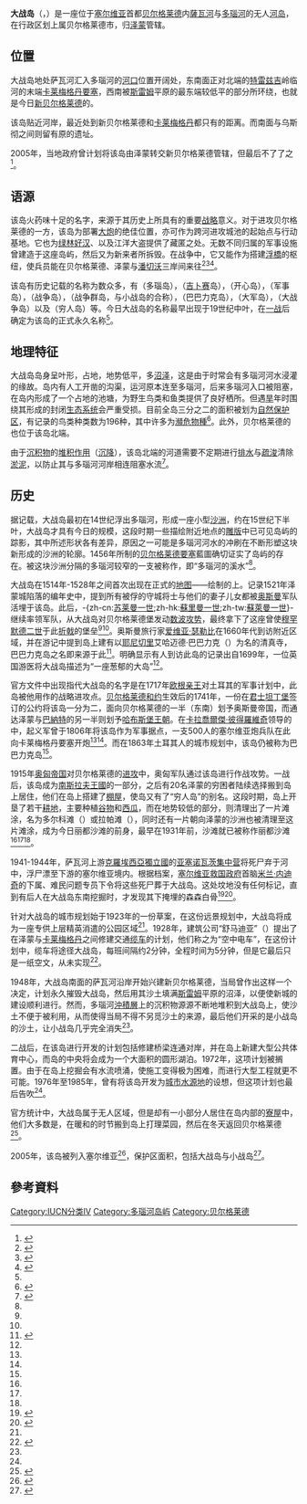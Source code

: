 {{NoteTA 
|1=zh-hans:奥斯曼;zh-hant:鄂圖曼;
}}
{{Infobox protected area
| name            = 大战岛<br>'''{{lang|sr-cyr|Велико ратно острво}}'''<br>'''{{lang|sr-latn|Veliko ratno ostrvo}}'''
| iucn_category   = IV
| photo           = File:Belgrad Panoramabild Nr. 4.jpg
| photo_caption   = [[夏季|夏季]]从[[貝爾格勒要塞|貝爾格勒要塞]]看大战岛
| location        = {{SRB}}[[贝尔格莱德|贝尔格莱德]][[泽蒙|泽蒙]]
| map = Serbia Belgrade
| map_caption     = 大战岛于[[贝尔格莱德|贝尔格莱德]]的位置
| lat_d = 44
| lat_m = 49
| lat_s = 53.04
| lat_NS = N
| long_d = 20
| long_m = 26
| long_s = 5.639
| long_EW = E
| area        = {{cvt|210.66|ha|km2}}
| established     = 2005年4月8日
| visitation_num  = 
| visitation_year = 
| governing_body  = {{lang|sr|ЈКП „Зеленило Београд“}}
| url             = 
}}
'''大战岛'''（{{lang-sr-cyr|Велико ратно острво}}，{{lang-sr-latn|Veliko ratno ostrvo}}）是一座位于[[塞尔维亚|塞尔维亚]]首都[[贝尔格莱德|贝尔格莱德]]内[[薩瓦河|薩瓦河]]与[[多瑙河|多瑙河]]{{tsl|en|Confluence|合流处}}的无人[[河岛|河岛]]，在行政区划上属贝尔格莱德市，归[[泽蒙|泽蒙]]{{tsl|en|Municipalities and cities of Serbia|自治市 (塞尔维亚)|自治市}}管辖。

== 位置 ==
大战岛地处萨瓦河汇入多瑙河的[[河口|河口]]位置开阔处，东南面正对{{tsl|en|Šumadija|舒马迪亚山}}北端的[[特雷兹吉|特雷兹吉]]岭临河的末端[[貝爾格勒要塞|卡莱梅格丹要塞]]，西南被[[斯雷姆|斯雷姆]]平原的最东端较低平的部分所环绕，也就是今日[[新贝尔格莱德|新贝尔格莱德]]的{{tsl|en|Ušće, Belgrade|乌斯彻}}。

该岛贴近河岸，最近处到新贝尔格莱德和[[卡萊梅格丹公園|卡莱梅格丹]]都只有{{cvt|200|m}}的距离。而南面与乌斯彻之间则留有原{{tsl|en|Little_War_Island|小战岛}}的遗址。

2005年，当地政府曾计划将该岛由泽蒙转交新贝尔格莱德管辖，但最后不了了之<ref>{{Citation | author = Zoran Nikolić | title = Beogradske priče: Čudne gradske "granične linije" | trans-title = 贝尔格莱德故事：奇形怪状的城市边际线 | newspaper = {{tsl|en|Večernje Novosti}} | language = sr | date = 2 November 2017 | url = http://www.novosti.rs/vesti/beograd.74.html:693440-Beogradske-price-Cudne-gradske-granicne-linije | accessdate = 2021-02-05 | archive-date = 2021-02-24 | archive-url = https://web.archive.org/web/20210224231635/https://www.novosti.rs/vesti/beograd.74.html:693440-Beogradske-price-Cudne-gradske-granicne-linije | dead-url = no }}</ref>。

== 语源 ==
该岛火药味十足的名字，来源于其历史上所具有的重要[[军事地理学|战略]]意义。对于进攻贝尔格莱德的一方，该岛为部署[[大炮|大炮]]的绝佳位置，亦可作为跨河进攻城池的起始点与行动基地。它也为[[法外之徒_(巴爾幹)|绿林好汉]]、{{tsl|en|Šajkaši|腓卡费尔|水兵}}以及江洋大盗提供了藏匿之处。无数不同归属的军事设施曾建造于这座岛屿，然后又为新来者所拆毁。在战争中，它又能作为搭建[[浮橋|浮橋]]的枢纽，使兵员能在贝尔格莱德、泽蒙与[[潘切沃|潘切沃]]三岸间来往<ref name=imena>{{cite news | author = Branka Vasiljević | title = Ade i ostrva kroz istoriju | trans-title = 历史中的岛与屿 | newspaper = {{tsl|en|Politika}} | language = sr | date = 6 September 2020 | url = http://www.politika.rs/sr/clanak/461905/Ade-i-ostrva-kroz-istoriju | accessdate = 2021-02-05 | archive-date = 2020-10-22 | archive-url = https://web.archive.org/web/20201022072002/http://www.politika.rs/sr/clanak/461905/Ade-i-ostrva-kroz-istoriju | dead-url = no }}</ref><ref name=vro1>{{cite web|url= http://www.politika.rs/sr/clanak/331948/%D0%94%D0%B0%D0%BD%D0%B0%D1%81-%D0%BF%D0%BE%D1%87%D0%B8%D1%9A%D0%B5-%D1%81%D0%B5%D0%B7%D0%BE%D0%BD%D0%B0-%D0%BD%D0%B0-%D0%9B%D0%B8%D0%B4%D1%83#!|author= Branka Vasiljević|title= Danas počinje sezona na Lidu|date= 1 July 2015|publisher= {{tsl|en|Politika}}|language= sr|access-date= 2021-02-05|archive-date= 2020-10-15|archive-url= https://web.archive.org/web/20201015143049/http://www.politika.rs/sr/clanak/331948/%D0%94%D0%B0%D0%BD%D0%B0%D1%81-%D0%BF%D0%BE%D1%87%D0%B8%D1%9A%D0%B5-%D1%81%D0%B5%D0%B7%D0%BE%D0%BD%D0%B0-%D0%BD%D0%B0-%D0%9B%D0%B8%D0%B4%D1%83#!|dead-url= no}}</ref><ref name=vro2>{{Citation | author = Dejan Aleksić | title = Otkrivanje tajni Velikog ratnog ostrva | newspaper = {{tsl|en|Politika}} | pages = 17 | language = sr | date = 2 August 2017 }}</ref>。

该岛有历史记载的名称为数众多，有{{lang|sr-la|Dunavsko ostrvo}}（多瑙岛），{{lang|sr-la|Cigansko ostrvo}}（[[罗姆人|吉卜赛]]岛），{{lang|sr|Veselo ostrvo}}（开心岛），{{lang|sr-la|Vojno ostrvo}}（军事岛），{{lang|sr-la|Ratno ostrvo}}（战争岛），{{lang|sr-la|Ratna ostrva}}（战争群岛，与小战岛的合称），{{lang|sr-la|Babalık ada}}（巴巴力克岛），{{lang|sr-la|Veliko vojno ostrvo}}（大军岛），{{lang|sr-la|Veliko ostrvo rata}}（大战争岛）以及{{lang|sr-la|Sirotinjsko ostrvo}}（穷人岛）等。今日大战岛的名称最早出现于19世纪中叶，在[[第一次世界大战|一战]]后确定为该岛的正式永久名称<ref name=imena/>。

== 地理特征 ==
{{Panorama
|image      = File:Veliki Galijas.jpg
|fullwidth  = 8398
|fullheight = 962
|caption    = {{tsl|en|Veliki Galijaš|加利亚斯运河}}，现为重要的动植物栖息地
|height     = 200
}}
大战岛岛身呈叶形，占地{{cvt|2.11|km2}}，地势低平，多[[沼泽|沼泽]]，这是由于时常会有多瑙河河水浸灌的缘故。岛内有人工开凿的沟渠{{tsl|sr|Велики Галијаш|加利亚斯运河}}，运河原本连至多瑙河，后来多瑙河入口被阻塞，在岛内形成了一个占地{{cvt|0.24|km2}}的池塘，为野生鸟类和鱼类提供了良好栖所。但遇[[干旱|旱]]年时围绕其形成的封闭[[生态系统|生态系统]]会严重受损。目前全岛三分之二的面积被划为[[自然保护区|自然保护区]]，有记录的鸟类种类数为196种，其中许多为[[瀕危物種|瀕危物種]]<ref name=enc>{{Cite news | title = Besplatni izleti na Veliko ratno ostrvo | newspaper = {{tsl|en|Politika}} | pages = 23 | language = sr  | date = 2008-07-04 }}</ref>。此外，贝尔格莱德的{{tsl|en|Lido, Belgrade|丽都沙滩 (贝尔格莱德)|丽都沙滩}}也位于该岛北端。

由于[[沉积物|沉积物]]的[[堆积作用|堆积作用]]（[[沉降|沉降]]），该岛北端的河道需要不定期进行[[排水|排水]]与[[疏浚|疏浚]]清除[[淤泥|淤泥]]，以防止其与多瑙河河岸相连阻塞水流<ref>{{Cite news | title = Logor, bašta, rezervat prirode | newspaper = {{tsl|sr|Politika}} | pages = 19 | language = sr  | date = 2008-06-30 }}</ref>。

== 历史 ==
据记载，大战岛最初在14世纪浮出多瑙河，形成一座小型[[沙洲|沙洲]]，约在15世纪下半叶，大战岛才具有今日的规模，这段时期一些描绘附近地点的[[雕版|雕版]]中已可见岛屿的踪影，其中所述形状各有差异，原因之一可能是多瑙河河水的冲刷在不断形塑这块新形成的沙洲的轮廓。1456年所制的[[贝尔格莱德要塞|贝尔格莱德要塞]]藍圖确切证实了岛屿的存在。被这块沙洲分隔的多瑙河较窄的一支被称作{{lang|sr-la|Dunavski potok}}，即“多瑙河的溪水”<ref name=imena/>。

大战岛在1514年-1528年之间首次出现在正式的[[地图|地图]]——{{tsl|hu|Lázár deák|拉扎·德阿克}}绘制的{{tsl|en|Tabula Hungariae|匈牙利全图}}上。记录1521年泽蒙城陷落的编年史中，提到所有被俘的守城将士与他们的妻子儿女都被[[奥斯曼帝国|奥斯曼]]军队活埋于该岛。此后，-{zh-cn:[[苏莱曼一世_(奥斯曼帝国)|苏莱曼一世]];zh-hk:[[苏莱曼一世_(奥斯曼帝国)|蘇里曼一世]];zh-tw:[[苏莱曼一世_(奥斯曼帝国)|蘇萊曼一世]]}-继续率领军队，从大战岛对贝尔格莱德堡发动[[贝尔格莱德围城战_(1521年)|数波攻势]]，最终拿下了这座曾使[[穆罕默德二世_(奥斯曼帝国)|穆罕默德二世]]于此[[贝尔格莱德围城战_(1456年)|折戟]]的堡垒<ref name=vro1/><ref name=vro2/>。奥斯曼旅行家[[爱维亚·瑟勒比|爱维亚·瑟勒比]]在1660年代到访附近区域，并在游记中提到岛上建有以[[耶尼切里|耶尼切里]]艾哈迈德·巴巴力克（{{lang|en|Ahmet Babalık}}）为名的清真寺，巴巴力克岛之名即来源于此<ref>{{cite news | author = Branka Vasiljević | title = По ослобођењу од Турака Београд имао шест квртова | trans-title = 从土耳其人手中解放后，贝尔格莱德分成了6个部分 | newspaper = Politika | page = 15 | language = sr | date = 2019-06-03 }}</ref>。明确显示有人到访此岛的记录出自1699年，一位英国游医将大战岛描述为“一座葱郁的大岛”<ref name=imena/>。

官方文件中出现指代大战岛的名字是在1717年[[欧根亲王|欧根亲王]]对土耳其的军事计划中，此岛被他用作{{tsl|en|Siege of Belgrade (1717)|贝尔格莱德围城战 (1717年)|重夺贝尔格莱德控制权}}的战略进攻点。[[贝尔格莱德和约|贝尔格莱德和约]]生效后的1741年，一份在[[君士坦丁堡|君士坦丁堡]]签订的公约将该岛一分为二，面向贝尔格莱德的一半（东南）划予奥斯曼帝国，而通达泽蒙与[[巴納特|巴納特]]的另一半则划予[[哈布斯堡王朝|哈布斯堡王朝]]。在[[卡拉喬爾傑·彼得羅維奇|卡拉喬爾傑·彼得羅維奇]]领导的{{tsl|en|First Serbian Uprising|第一次塞尔维亚起义}}中，起义军曾于1806年将该岛作为军事据点，一支500人的塞尔维亚炮兵队在此向卡莱梅格丹要塞{{tsl|en|Siege of Belgrade (1806)|贝尔格莱德围城战 (1806年)|持续}}开炮<ref name=vro1/><ref name=vro2/>。而在1863年土耳其人的城市规划中，该岛仍被称为巴巴力克岛<ref name=imena/>。

1915年[[奥匈帝国|奥匈帝国]]对贝尔格莱德的[[塞爾維亞戰役#1915年|进攻]]中，奥匈军队通过该岛进行作战攻势。一战后，该岛成为[[南斯拉夫王國|南斯拉夫王國]]的一部分，之后有20名泽蒙的穷困者陆续选择搬到岛上居住，他们在岛上搭建了[[干欄式建築|棚屋]]，使岛又有了“穷人岛”的别名。这段时期，岛上开垦了若干[[耕地|耕地]]，主要种植[[谷物|谷物]]和[[西瓜|西瓜]]，而在地势较低的部分，则清理出了一片滩涂，名为多尔科滩（{{lang|sr-cyr|Дорћолска плажа}}）或拉帕滩（{{lang|sr-cyr|Лапат}}），同时还有一片朝向泽蒙的沙洲也被清理至这片滩涂，成为今日丽都沙滩的前身，最早在1931年前，沙滩就已被称作丽都沙滩<ref name=vro1/><ref name=vro2/><ref name=imena/>。

1941-1944年，萨瓦河上游[[克羅埃西亞獨立國|克羅埃西亞獨立國]]的[[亚塞诺瓦茨集中营|亚塞诺瓦茨集中营]]将死尸弃于河中，浮尸漂至下游的塞尔维亚境内。根据档案，[[塞尔维亚救国政府|塞尔维亚救国政府]]首脑[[米兰·内迪奇|米兰·内迪奇]]的下属、难民问题专员{{tsl|sr|Тома Максимовић|托马·马克西默维奇}}下令将这些死尸葬于大战岛。这处坟地没有任何标记，直到有后人在大战岛东南挖掘时，才发现其下掩埋的森森白骨<ref name="island">{{cite web|title=Prestonica vapi za spomenikom žrtava Jasenovca: Tela su rekom stizala iz Hrvatske. Obale oko Kalemegdana bile su pune leševa.|url=http://www.opanak.net/prestonica-vapi-za-spomenikom-zrtvama-jasenovca-tela-su-rekom-stizala-iz-hrvatske-obale-oko-kalemegdana-bile-su-pune-leseva/|website=opanak.net|date=2017-02-16|access-date=2021-02-09|archive-date=2019-06-09|archive-url=https://web.archive.org/web/20190609114916/http://www.opanak.net/prestonica-vapi-za-spomenikom-zrtvama-jasenovca-tela-su-rekom-stizala-iz-hrvatske-obale-oko-kalemegdana-bile-su-pune-leseva/|dead-url=no}}</ref><ref name="iiisle9">{{cite web|title=Svaki dan se kupate na Lidu, a nemate pojma kakve sve tajne krije Veliko ratno ostrvo!|url=https://www.telegraf.rs/vesti/beograd/2237634-svaki-dan-se-kupate-na-lidu-a-nemate-pojma-kakve-sve-tajne-krije-veliko-ratno-ostrvo-foto|website=telegraf.rs|accessdate=2021-02-09|archive-date=2021-02-09|archive-url=https://web.archive.org/web/20210209165847/https://www.telegraf.rs/vesti/beograd/2237634-svaki-dan-se-kupate-na-lidu-a-nemate-pojma-kakve-sve-tajne-krije-veliko-ratno-ostrvo-foto|dead-url=no}}</ref>。

针对大战岛的城市规划始于1923年的一份草案，在这份远景规划中，大战岛将成为一座专供上层精英消遣的公园区域<ref name=imena/>。1928年，建筑公司“舒马迪亚”（{{lang|sr-la|Šumadija}}）提出了在泽蒙与[[卡萊梅格丹公園|卡莱梅格丹]]之间修建交通[[索道|缆车]]的计划，他们称之为“空中电车”，在这份计划中，缆车将途径大战岛，每班间隔约2分钟，全程时间为5分钟，但是它最后只是一纸空文，从未实现<ref>{{Citation | author = Dejan Spalović | title = San o žičari od Bloka 44 do Košutnjaka | newspaper = Politika | language = sr | date = 2012-08-27}}</ref>。

1948年，大战岛南面的萨瓦河沿岸开始兴建新贝尔格莱德，当局曾作出这样一个决定，计划永久摧毁大战岛，然后用其沙土填满[[斯雷姆|斯雷姆]]平原的沼泽，以便使新城的建设顺利进行。然而，多瑙河[[沖積層|沖積層]]上的沉积物源源不断地堆积到大战岛上，使沙土不便于被利用，从而使得当局不得不另觅沙土的来源，最后他们开采的是小战岛的沙土，让小战岛几乎完全消失<ref name=imena/>。

二战后，在该岛进行开发的计划包括修建桥梁连通对岸，并在岛上新建大型公共体育中心，而岛的中央将会成为一个大面积的圆形湖泊。1972年，这项计划被搁置。由于在岛上挖掘会有水流喷涌，使施工变得极为困难，而进行大型工程就更不可能。1976年至1985年，曾有将该岛开发为[[供水|城市水源地]]的设想，但这项计划也最后告吹<ref name=imena/>。

官方统计中，大战岛属于无人区域，但是却有一小部分人居住在岛内部的[[寮屋|寮屋]]中，他们大多数是{{tsl|en|Pensioner|依赖养老金的退休人士}}，在暖和的时节搬到岛上打理菜园，然后在冬天返回贝尔格莱德<ref>{{Cite news | title = Robinzoni usred grada | newspaper = Politika | pages = 19 | language = sr | date = 2008-06-30}}</ref>。

{{Panorama
|image      = File:Great War Island panorama.jpg
|fullwidth  = 8398
|fullheight = 962
|caption    = [[秋季|秋季]]从卡莱梅格丹俯瞰大战岛
|height     = 200
}}

2005年，该岛被列入塞尔维亚{{tsl|en|List of protected natural resources in Serbia#Nature Parks and Landscapes of Outstanding Features|塞尔维亚自然公园和特色景观列表|国家保护特色自然景观}}<ref name="brat">{{Citation | author = Branka Vasiljević| title = Veliki brat u orlovom gnezdu| newspaper = Politika | language = sr | date = 19 March 2017}}</ref>，保护区面积{{cvt|1.68|km2|ha}}，包括大战岛与小战岛<ref>{{cite news | author = Branka Vasiljević | script-title=sr: Студентски камп на Великом ратном острву | trans-title = 大战岛上的学生营地 | newspaper = Politika | page = 15 | language = sr | date = 8 October 2019}}</ref>。

== 參考資料 ==
{{Reflist|2}}

{{Commons category}}

{{IUCN Categories of Protected Area}}

[[Category:IUCN分类IV|Category:IUCN分类IV]]
[[Category:多瑙河岛屿|Category:多瑙河岛屿]]
[[Category:贝尔格莱德|Category:贝尔格莱德]]